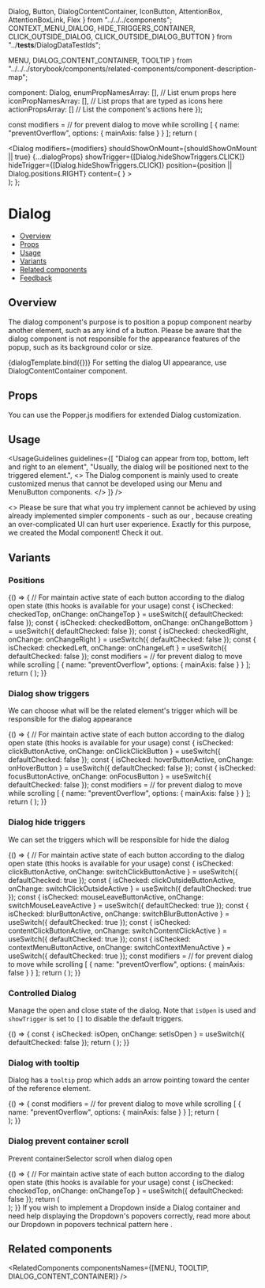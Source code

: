   Dialog,
  Button,
  DialogContentContainer,
  IconButton,
  AttentionBox,
  AttentionBoxLink,
  Flex
} from "../../../components";
  CONTEXT_MENU_DIALOG,
  HIDE_TRIGGERS_CONTAINER,
  CLICK_OUTSIDE_DIALOG,
  CLICK_OUTSIDE_DIALOG_BUTTON
} from "../__tests__/DialogDataTestIds";

  MENU,
  DIALOG_CONTENT_CONTAINER,
  TOOLTIP
} from "../../../storybook/components/related-components/component-description-map";

  component: Dialog,
  enumPropNamesArray: [], // List enum props here
  iconPropNamesArray: [], // List props that are typed as icons here
  actionPropsArray: [] // List the component's actions here
});

<Meta
  title="Components/Dialog/Dialog"
  component={Dialog}
  argTypes={metaSettings.argTypes}
  decorators={metaSettings.decorators}
/>

<!--- Component template -->

  const modifiers =
    // for prevent dialog to move while scrolling
    [
      {
        name: "preventOverflow",
        options: {
          mainAxis: false
        }
      }
    ];
  return (
    <div className="monday-storybook-dialog--story-padding">
      <Dialog
        modifiers={modifiers}
        shouldShowOnMount={shouldShowOnMount || true}
        {...dialogProps}
        showTrigger={[Dialog.hideShowTriggers.CLICK]}
        hideTrigger={[Dialog.hideShowTriggers.CLICK]}
        position={position || Dialog.positions.RIGHT}
        content={
          <DialogContentContainer>
            <ExampleContent />
          </DialogContentContainer>
        }
      >
        <IconButton icon={Info} active kind={IconButton.kinds.SECONDARY} />
      </Dialog>
    </div>
  );
};

<!--- Component documentation -->

# Dialog

- [Overview](#overview)
- [Props](#props)
- [Usage](#usage)
- [Variants](#variants)
- [Related components](#related-components)
- [Feedback](#feedback)

## Overview

The dialog component's purpose is to position a popup component nearby another element, such as any kind of a button.
Please be aware that the dialog component is not responsible for the appearance features of the popup, such as its background color or size.

<Canvas>
  <Story
    parameters={{
      docs: {
        source: { type: "code" }
      }
    }}
    name="Overview"
  >
    {dialogTemplate.bind({})}
  </Story>
</Canvas>

<Tip>
  For setting the dialog UI appearance, use
  <Link size={Link.sizes.SMALL} href="/?path=/docs/popover-dialogcontentcontainer--overview">
    DialogContentContainer
  </Link>
  component.
</Tip>

## Props

<ArgsTable story="Overview" />

<Tip title="Dev tip">
  You can use the
  <Link size={Link.sizes.SMALL} href="https://popper.js.org/docs/v2/modifiers/">
    Popper.js modifiers
  </Link>
  for extended Dialog customization.
</Tip>

## Usage

<UsageGuidelines
  guidelines={[
    "Dialog can appear from top, bottom, left and right to an element",
    "Usually, the dialog will be positioned next to the triggered element.",
    <>
      The Dialog component is mainly used to create customized menus that cannot be developed using our
      <Link href="/?path=/docs/navigation-menu-menu--overview">Menu</Link>
      and
      <Link href="?path=/docs/buttons-menubutton--overview">MenuButton</Link>
      components.
    </>
  ]}
/>

<AttentionBox title="Trying to implement your own customize menu?">
  <>
    Please be sure that what you try implement cannot be achieved by using already implemented simpler components - such
    as our <AttentionBoxLink href="/?path=/docs/navigation-menu-menu--overview" text="Menu component" />, because
    creating an over-complicated UI can hurt user experience.
  </>
</AttentionBox>

<Tip title="Wishing to position your pop over in the center of the page?">
  Exactly for this purpose, we created the
  <Link href="/?path=/docs/feedback-modal--overview" size={Link.sizes.SMALL}>
    Modal
  </Link>
  component! Check it out.
</Tip>

## Variants

### Positions

<Canvas>
  <Story name="Positions">
    {() => {
      // For maintain active state of each button according to the dialog open state (this hooks is available for your usage)
      const { isChecked: checkedTop, onChange: onChangeTop } = useSwitch({ defaultChecked: false });
      const { isChecked: checkedBottom, onChange: onChangeBottom } = useSwitch({ defaultChecked: false });
      const { isChecked: checkedRight, onChange: onChangeRight } = useSwitch({ defaultChecked: false });
      const { isChecked: checkedLeft, onChange: onChangeLeft } = useSwitch({ defaultChecked: false });
      const modifiers =
        // for prevent dialog to move while scrolling
        [
          {
            name: "preventOverflow",
            options: {
              mainAxis: false
            }
          }
        ];
      return (
        <Flex className="monday-storybook-dialog--story-padding" gap={Flex.gaps.MEDIUM}>
          <Dialog
            modifiers={modifiers}
            open={checkedTop}
            position={Dialog.positions.TOP} // set dialog position
            showTrigger={[]}
            hideTrigger={[]}
            content={
              <DialogContentContainer>
                <ExampleContent />
              </DialogContentContainer>
            }
          >
            <Button kind={Button.kinds.SECONDARY} onClick={onChangeTop} active={checkedTop}>
              Top
            </Button>
          </Dialog>
          <Dialog
            modifiers={modifiers}
            position={Dialog.positions.BOTTOM} // set dialog position
            showTrigger={[]}
            hideTrigger={[]}
            open={checkedBottom}
            content={
              <DialogContentContainer>
                <ExampleContent />
              </DialogContentContainer>
            }
          >
            <Button kind={Button.kinds.SECONDARY} onClick={onChangeBottom} active={checkedBottom}>
              Bottom
            </Button>
          </Dialog>
          <Dialog
            modifiers={modifiers}
            showTrigger={[]}
            hideTrigger={[]}
            position={Dialog.positions.RIGHT} // set dialog position
            open={checkedRight}
            content={
              <DialogContentContainer>
                <ExampleContent />
              </DialogContentContainer>
            }
          >
            <Button kind={Button.kinds.SECONDARY} onClick={onChangeRight} active={checkedRight}>
              Right
            </Button>
          </Dialog>
          <Dialog
            modifiers={modifiers}
            position={Dialog.positions.LEFT} // set dialog position
            showTrigger={[]}
            hideTrigger={[]}
            open={checkedLeft}
            content={
              <DialogContentContainer>
                <ExampleContent />
              </DialogContentContainer>
            }
          >
            <Button kind={Button.kinds.SECONDARY} onClick={onChangeLeft} active={checkedLeft}>
              Left
            </Button>
          </Dialog>
        </Flex>
      );
    }}
  </Story>
</Canvas>

### Dialog show triggers

We can choose what will be the related element's trigger which will be responsible for the dialog appearance

<Canvas>
  <Story name="Show triggers" parameters={{ chromatic: { pauseAnimationAtEnd: true } }}>
    {() => {
      // For maintain active state of each button according to the dialog open state (this hooks is available for your usage)
      const { isChecked: clickButtonActive, onChange: onClickClickButton } = useSwitch({ defaultChecked: false });
      const { isChecked: hoverButtonActive, onChange: onHoverButton } = useSwitch({ defaultChecked: false });
      const { isChecked: focusButtonActive, onChange: onFocusButton } = useSwitch({ defaultChecked: false });
      const modifiers =
        // for prevent dialog to move while scrolling
        [
          {
            name: "preventOverflow",
            options: {
              mainAxis: false
            }
          }
        ];
      return (
        <Flex className="monday-storybook-dialog--story-padding" gap={Flex.gaps.MEDIUM}>
          <Dialog
            modifiers={modifiers}
            showTrigger={[Dialog.hideShowTriggers.CLICK]}
            hideTrigger={[Dialog.hideShowTriggers.CLICK]}
            content={
              <DialogContentContainer>
                <ExampleContent />
              </DialogContentContainer>
            }
          >
            <Button kind={Button.kinds.SECONDARY} active={clickButtonActive} onClick={onClickClickButton}>
              On click
            </Button>
          </Dialog>
          <Dialog
            modifiers={modifiers}
            showTrigger={[Dialog.hideShowTriggers.MOUSE_ENTER]}
            hideTrigger={[Dialog.hideShowTriggers.MOUSE_LEAVE]}
            content={
              <DialogContentContainer>
                <ExampleContent />
              </DialogContentContainer>
            }
          >
            <div onMouseEnter={onHoverButton} onMouseLeave={onHoverButton}>
              <Button kind={Button.kinds.SECONDARY} active={hoverButtonActive}>
                On mouse enter
              </Button>
            </div>
          </Dialog>
          <Dialog
            modifiers={modifiers}
            showTrigger={[Dialog.hideShowTriggers.FOCUS]}
            hideTrigger={[Dialog.hideShowTriggers.BLUR]}
            content={
              <DialogContentContainer>
                <ExampleContent />
              </DialogContentContainer>
            }
          >
            <Button
              onFocus={onFocusButton}
              onBlur={onFocusButton}
              kind={Button.kinds.SECONDARY}
              active={focusButtonActive}
            >
              On focus
            </Button>
          </Dialog>
          <Dialog
            modifiers={modifiers}
            shouldShowOnMount
            showTrigger={[]}
            hideTrigger={[]}
            position={Dialog.positions.RIGHT}
            content={
              <DialogContentContainer>
                <ExampleContent />
              </DialogContentContainer>
            }
          >
            <Button kind={Button.kinds.SECONDARY} active>
              On mount
            </Button>
          </Dialog>
        </Flex>
      );
    }}
  </Story>
</Canvas>

### Dialog hide triggers

We can set the triggers which will be responsible for hide the dialog

<Canvas>
  <Story name="Hide triggers" play={closeTriggersInteractionSuite}>
    {() => {
      // For maintain active state of each button according to the dialog open state (this hooks is available for your usage)
      const { isChecked: clickButtonActive, onChange: switchClickButtonActive } = useSwitch({ defaultChecked: true });
      const { isChecked: clickOutsideButtonActive, onChange: switchClickOutsideActive } = useSwitch({
        defaultChecked: true
      });
      const { isChecked: mouseLeaveButtonActive, onChange: switchMouseLeaveActive } = useSwitch({
        defaultChecked: true
      });
      const { isChecked: blurButtonActive, onChange: switchBlurButtonActive } = useSwitch({ defaultChecked: true });
      const { isChecked: contentClickButtonActive, onChange: switchContentClickActive } = useSwitch({
        defaultChecked: true
      });
      const { isChecked: contextMenuButtonActive, onChange: switchContextMenuActive } = useSwitch({
        defaultChecked: true
      });
      const modifiers =
        // for prevent dialog to move while scrolling
        [
          {
            name: "preventOverflow",
            options: {
              mainAxis: false
            }
          }
        ];
      return (
        <Flex
          data-testid={HIDE_TRIGGERS_CONTAINER}
          id={HIDE_TRIGGERS_CONTAINER}
          className="monday-storybook-dialog_hide-triggers-story"
          wrap
          direction={Flex.directions.COLUMN}
          justify={Flex.justify.START}
          align={Flex.align.START}
        >
          <Dialog
            modifiers={modifiers}
            shouldShowOnMount
            containerSelector={`#${HIDE_TRIGGERS_CONTAINER}`} // for testing purpose
            onClickOutside={switchClickOutsideActive}
            position={Dialog.positions.RIGHT}
            showTrigger={[Dialog.hideShowTriggers.CLICK]}
            hideTrigger={[Dialog.hideShowTriggers.CLICK_OUTSIDE]}
            content={
              <DialogContentContainer data-testid={CLICK_OUTSIDE_DIALOG}>
                <ExampleContent rowsCount={1} />
              </DialogContentContainer>
            }
          >
            <Button
              data-testid={CLICK_OUTSIDE_DIALOG_BUTTON}
              kind={Button.kinds.SECONDARY}
              active={clickOutsideButtonActive}
              onClick={switchClickOutsideActive}
              style={{ marginBlock: "54px" }}
            >
              On click outside
            </Button>
          </Dialog>
          <Dialog
            modifiers={modifiers}
            shouldShowOnMount
            position={Dialog.positions.RIGHT}
            showTrigger={[Dialog.hideShowTriggers.CLICK]}
            hideTrigger={[Dialog.hideShowTriggers.CLICK]}
            content={
              <DialogContentContainer>
                <ExampleContent rowsCount={1} />
              </DialogContentContainer>
            }
          >
            <Button
              kind={Button.kinds.SECONDARY}
              active={clickButtonActive}
              onClick={switchClickButtonActive}
              style={{ marginBlock: "54px" }}
            >
              On click
            </Button>
          </Dialog>
          <Dialog
            modifiers={modifiers}
            shouldShowOnMount
            position={Dialog.positions.RIGHT}
            showTrigger={[Dialog.hideShowTriggers.FOCUS, Dialog.hideShowTriggers.CLICK]}
            hideTrigger={[Dialog.hideShowTriggers.BLUR]}
            content={
              <DialogContentContainer>
                <ExampleContent rowsCount={1} />
              </DialogContentContainer>
            }
          >
            <Button
              kind={Button.kinds.SECONDARY}
              active={blurButtonActive}
              onClick={switchBlurButtonActive}
              style={{ marginBlock: "54px" }}
            >
              On blur
            </Button>
          </Dialog>
          <Dialog
            modifiers={modifiers}
            shouldShowOnMount
            position={Dialog.positions.RIGHT}
            showTrigger={[Dialog.hideShowTriggers.CLICK]}
            hideTrigger={[Dialog.hideShowTriggers.CONTENT_CLICK]}
            onContentClick={switchContentClickActive}
            content={
              <DialogContentContainer>
                <ExampleContent rowsCount={1} />
              </DialogContentContainer>
            }
          >
            <Button
              kind={Button.kinds.SECONDARY}
              active={contentClickButtonActive}
              onClick={switchContentClickActive}
              style={{ marginBlock: "54px" }}
            >
              On content click
            </Button>
          </Dialog>
          <Dialog
            modifiers={modifiers}
            shouldShowOnMount
            showTrigger={[Dialog.hideShowTriggers.MOUSE_ENTER]}
            hideTrigger={[Dialog.hideShowTriggers.MOUSE_LEAVE]}
            position={Dialog.positions.RIGHT}
            onDialogDidHide={switchMouseLeaveActive}
            onDialogDidShow={switchMouseLeaveActive}
            content={
              <DialogContentContainer>
                <ExampleContent rowsCount={1} />
              </DialogContentContainer>
            }
          >
            <Button
              kind={Button.kinds.SECONDARY}
              active={mouseLeaveButtonActive}
              onClick={switchMouseLeaveActive}
              style={{ marginBlock: "54px" }}
            >
              On mouse leave
            </Button>
          </Dialog>
          <Dialog
            modifiers={modifiers}
            shouldShowOnMount
            showTrigger={[Dialog.hideShowTriggers.CLICK]}
            hideTrigger={[Dialog.hideShowTriggers.CONTEXT_MENU]}
            position={Dialog.positions.RIGHT}
            containerSelector={`#${HIDE_TRIGGERS_CONTAINER}`} // for testing purpose
            onDialogDidHide={switchContextMenuActive}
            onDialogDidShow={switchContextMenuActive}
            content={
              <DialogContentContainer data-testid={CONTEXT_MENU_DIALOG}>
                <ExampleContent rowsCount={1} />
              </DialogContentContainer>
            }
          >
            <Button kind={Button.kinds.SECONDARY} active={contextMenuButtonActive} style={{ marginBlock: "54px" }}>
              On right click
            </Button>
          </Dialog>
        </Flex>
      );
    }}
  </Story>
</Canvas>

### Controlled Dialog

Manage the open and close state of the dialog. Note that `isOpen` is used and `showTrigger` is set to `[]` to disable the default triggers.

<Canvas>
  <Story name="Controlled Dialog">
    {() => {
      const { isChecked: isOpen, onChange: setIsOpen } = useSwitch({ defaultChecked: false });
      return (
        <Dialog
          showTrigger={[]} //disable default triggers
          open={isOpen} // manage the opening state in the app level
          content={
            <DialogContentContainer>
              <DialogContentContainer>
                <Button kind={Button.kinds.SECONDARY} onClick={() => setIsOpen(false)}>
                  This will close as well
                </Button>
              </DialogContentContainer>
            </DialogContentContainer>
          }
        >
          <Button onClick={() => setIsOpen(!isOpen)}>Click me to toggle the Dialog</Button>
        </Dialog>
      );
    }}
  </Story>
</Canvas>

### Dialog with tooltip

Dialog has a <code>tooltip</code> prop which adds an arrow pointing toward the center of the reference element.

<Canvas>
  <Story name="Dialog with tooltip">
    {() => {
      const modifiers =
        // for prevent dialog to move while scrolling
        [
          {
            name: "preventOverflow",
            options: {
              mainAxis: false
            }
          }
        ];
      return (
        <div className="monday-storybook-dialog--story-padding">
          <Dialog
            tooltip
            modifiers={modifiers}
            shouldShowOnMount
            showTrigger={[Dialog.hideShowTriggers.CLICK]}
            hideTrigger={[Dialog.hideShowTriggers.CLICK]}
            position={Dialog.positions.RIGHT}
            content={
              <DialogContentContainer>
                <ExampleContent />
              </DialogContentContainer>
            }
          >
            <IconButton icon={Info} active kind={IconButton.kinds.SECONDARY} />
          </Dialog>
        </div>
      );
    }}
  </Story>
</Canvas>

### Dialog prevent container scroll

Prevent containerSelector scroll when dialog open

<Canvas>
  <Story name="Disable scroll when dialog open">
    {() => {
      // For maintain active state of each button according to the dialog open state (this hooks is available for your usage)
      const { isChecked: checkedTop, onChange: onChangeTop } = useSwitch({ defaultChecked: false });
      return (
        <Flex className="monday-storybook-dialog--story-padding" gap={Flex.gaps.MEDIUM}>
          <div className={"scrollable"} style={{ height: "300px", width: "400px", overflow: "auto" }}>
            <div style={{ height: "800px" }}>
              <Dialog
                open={checkedTop}
                position={Dialog.positions.LEFT}
                showTrigger={[]}
                hideTrigger={[]}
                containerSelector={".scrollable"}
                disableContainerScroll
                content={
                  <DialogContentContainer>
                    <ExampleContent />
                  </DialogContentContainer>
                }
              >
                <Button kind={Button.kinds.SECONDARY} onClick={onChangeTop} active={checkedTop}>
                  Click
                </Button>
              </Dialog>
            </div>
          </div>
        </Flex>
      );
    }}
  </Story>
</Canvas>

<Tip title="Dev tip">
  If you wish to implement a
  <Link href="/?path=/docs/inputs-dropdown--overview" size={Link.sizes.SMALL}>
    Dropdown
  </Link>
  inside a Dialog container and need help displaying the Dropdown's popovers correctly, read more about our Dropdown in popovers
  technical pattern <Link
    href="/?path=/docs/technical-patterns-dropdowns-inside-pop-overs--modal-with-damaged-dropdown"
    size={Link.sizes.SMALL}
    withoutSpacing
  >
    here
  </Link>.
</Tip>

## Related components

<RelatedComponents componentsNames={[MENU, TOOLTIP, DIALOG_CONTENT_CONTAINER]} />
